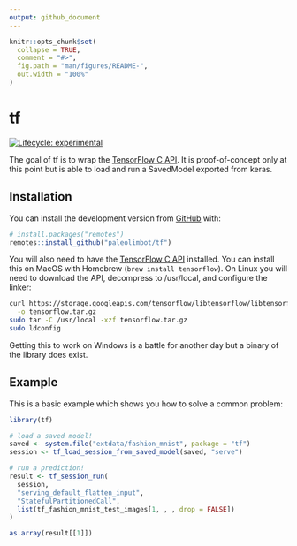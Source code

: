```yaml
---
output: github_document
---
```


<!-- README.md is generated from README.Rmd. Please edit that file -->

```r
knitr::opts_chunk$set(
  collapse = TRUE,
  comment = "#>",
  fig.path = "man/figures/README-",
  out.width = "100%"
)
```

# tf

<!-- badges: start -->
[![Lifecycle: experimental](https://img.shields.io/badge/lifecycle-experimental-orange.svg)](https://lifecycle.r-lib.org/articles/stages.html#experimental)
<!-- badges: end -->

The goal of tf is to wrap the [TensorFlow C API](https://www.tensorflow.org/install/lang_c). It is proof-of-concept only at this point but is able to load and run a SavedModel exported from keras.

## Installation

You can install the development version from [GitHub](https://github.com/) with:

``` r
# install.packages("remotes")
remotes::install_github("paleolimbot/tf")
```

You will also need to have the [TensorFlow C API](https://www.tensorflow.org/install/lang_c) installed. You can install this on MacOS with Homebrew (`brew install tensorflow`). On Linux you will need to download the API, decompress to /usr/local, and configure the linker:

``` bash
curl https://storage.googleapis.com/tensorflow/libtensorflow/libtensorflow-cpu-linux-x86_64-2.4.0.tar.gz \
  -o tensorflow.tar.gz
sudo tar -C /usr/local -xzf tensorflow.tar.gz
sudo ldconfig
```

Getting this to work on Windows is a battle for another day but a binary of the library does exist.

## Example

This is a basic example which shows you how to solve a common problem:

```r
library(tf)

# load a saved model!
saved <- system.file("extdata/fashion_mnist", package = "tf")
session <- tf_load_session_from_saved_model(saved, "serve")

# run a prediction!
result <- tf_session_run(
  session,
  "serving_default_flatten_input",
  "StatefulPartitionedCall",
  list(tf_fashion_mnist_test_images[1, , , drop = FALSE])
)

as.array(result[[1]])
```
